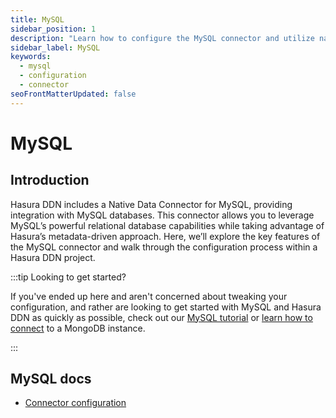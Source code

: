```yaml
---
title: MySQL
sidebar_position: 1
description: "Learn how to configure the MySQL connector and utilize native operations to extend your API's capability."
sidebar_label: MySQL
keywords:
  - mysql
  - configuration
  - connector
seoFrontMatterUpdated: false
---
```


# MySQL

## Introduction

Hasura DDN includes a Native Data Connector for MySQL, providing integration with MySQL databases. This connector allows
you to leverage MySQL’s powerful relational database capabilities while taking advantage of Hasura’s metadata-driven
approach. Here, we’ll explore the key features of the MySQL connector and walk through the configuration process within
a Hasura DDN project.

:::tip Looking to get started?

If you've ended up here and aren't concerned about tweaking your configuration, and rather are looking to get started
with MySQL and Hasura DDN as quickly as possible, check out our [MySQL tutorial](/how-to-build-with-ddn/with-mysql.mdx)
or [learn how to connect](/data-sources/connect-to-a-source.mdx) to a MongoDB instance.

:::

## MySQL docs

- [Connector configuration](/reference/connectors/mysql/configuration.mdx)
